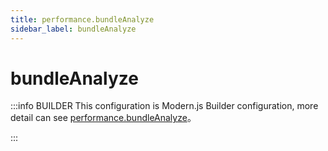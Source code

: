 ```yaml
---
title: performance.bundleAnalyze
sidebar_label: bundleAnalyze
---
```

# bundleAnalyze

:::info BUILDER
This configuration is Modern.js Builder configuration, more detail can see [performance.bundleAnalyze](https://modernjs.dev/builder/en/api/config-performance.html#performance-bundleanalyze)。

:::


<Main />
